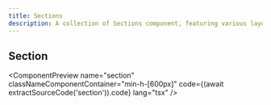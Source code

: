 ```yaml
---
title: Sections
description: A collection of Sections component, featuring various layouts for showcasing content
---
```



## Section

<ComponentPreview
  name="section"
  classNameComponentContainer="min-h-[600px]"
  code={(await extractSourceCode('section')).code}
  lang="tsx"
/>

